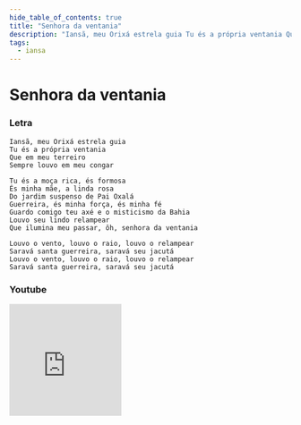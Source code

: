 ```yaml
---
hide_table_of_contents: true
title: "Senhora da ventania"
description: "Iansã, meu Orixá estrela guia Tu és a própria ventania Que em meu terreiro Sempre louvo em meu congar Tu és a moça rica, és formosa És minha mãe, a linda rosa Do jardim suspenso de Pai Oxalá Guerreira, és minha força, és minha fé Guardo comigo teu axé e o misticismo da Bahia Louvo seu lindo relampear Que ilumina meu passar, ôh, senhora da ventania Louvo o vento, louvo o raio, louvo o relampear Saravá santa guerreira, saravá seu jacutá Louvo o vento, louvo o raio, louvo o relampear Saravá santa guerreira, saravá seu jacutá"
tags:
  - iansa
---
```


# Senhora da ventania

### Letra

```text
Iansã, meu Orixá estrela guia
Tu és a própria ventania
Que em meu terreiro
Sempre louvo em meu congar

Tu és a moça rica, és formosa
És minha mãe, a linda rosa
Do jardim suspenso de Pai Oxalá
Guerreira, és minha força, és minha fé
Guardo comigo teu axé e o misticismo da Bahia
Louvo seu lindo relampear
Que ilumina meu passar, ôh, senhora da ventania

Louvo o vento, louvo o raio, louvo o relampear
Saravá santa guerreira, saravá seu jacutá
Louvo o vento, louvo o raio, louvo o relampear
Saravá santa guerreira, saravá seu jacutá
```

### Youtube

<iframe
  width="200"
  height="200"
  src="https://www.youtube.com/embed/JMOirPcjCno"
  title="YouTube video player"
  frameborder="0"
  allow="accelerometer; autoplay; clipboard-write; encrypted-media; gyroscope; picture-in-picture; web-share"
  referrerpolicy="strict-origin-when-cross-origin"
  allowfullscreen
></iframe>
